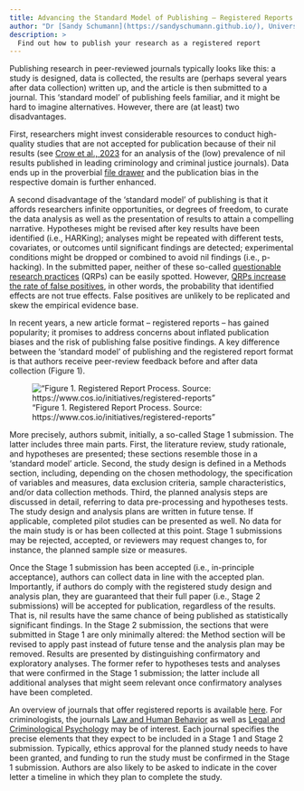 ```yaml
---
title: Advancing the Standard Model of Publishing – Registered Reports
author: "Dr [Sandy Schumann](https://sandyschumann.github.io/), University College London"
description: >
  Find out how to publish your research as a registered report
---
```


Publishing research in peer-reviewed journals typically looks like this: a study is designed, data is collected, the results are (perhaps several years after data collection) written up, and the article is then submitted to a journal. This ‘standard model’ of publishing feels familiar, and it might be hard to imagine alternatives. However, there are (at least) two disadvantages. 

First, researchers might invest considerable resources to conduct high-quality studies that are not accepted for publication because of their nil results (see [Crow et al., 2023](https://journals.sagepub.com/doi/full/10.1177/00111287221090959?casa_token=4lZV4WnVVtkAAAAA%3AhXJDrIwP4lHAtNdSFi6OOvM8dHOCHfky2lWwqBbTzygXQNyN9dBkws37HiIln1hmt4GObmqLWjQV) for an analysis of the (low) prevalence of nil results published in leading criminology and criminal justice journals). Data ends up in the proverbial [file drawer](https://link.springer.com/article/10.1007/s11292-007-9046-9) and the publication bias in the respective domain is further enhanced. 

A second disadvantage of the ‘standard model’ of publishing is that it affords researchers infinite opportunities, or degrees of freedom, to curate the data analysis as well as the presentation of results to attain a compelling narrative. Hypotheses might be revised after key results have been identified (i.e., HARKing); analyses might be repeated with different tests, covariates, or outcomes until significant findings are detected; experimental conditions might be dropped or combined to avoid nil findings (i.e., p-hacking). In the submitted paper, neither of these so-called [questionable research practices](https://link.springer.com/article/10.1007/s10940-021-09525-6) (QRPs) can be easily spotted. However, [QRPs increase the rate of false positives](https://journals.sagepub.com/doi/full/10.1177/0956797611417632), in other words, the probability that identified effects are not true effects. False positives are unlikely to be replicated and skew the empirical evidence base.

In recent years, a new article format – registered reports – has gained popularity; it promises to address concerns about inflated publication biases and the risk of publishing false positive findings. A key difference between the ‘standard model’ of publishing and the registered report format is that authors receive peer-review feedback before and after data collection (Figure 1). 

!["Figure 1. Registered Report Process. Source: https://www.cos.io/initiatives/registered-reports"](registered_report.png)


More precisely, authors submit, initially, a so-called Stage 1 submission. The latter includes three main parts. First, the literature review, study rationale, and hypotheses are presented; these sections resemble those in a ‘standard model’ article. Second, the study design is defined in a Methods section, including, depending on the chosen methodology, the specification of variables and measures, data exclusion criteria, sample characteristics, and/or data collection methods. Third, the planned analysis steps are discussed in detail, referring to data pre-processing and hypotheses tests. The study design and analysis plans are written in future tense. If applicable, completed pilot studies can be presented as well. No data for the main study is or has been collected at this point. Stage 1 submissions may be rejected, accepted, or reviewers may request changes to, for instance, the planned sample size or measures. 

Once the Stage 1 submission has been accepted (i.e., in-principle acceptance), authors can collect data in line with the accepted plan. Importantly, if authors do comply with the registered study design and analysis plan, they are guaranteed that their full paper (i.e., Stage 2 submissions) will be accepted for publication, regardless of the results. That is, nil results have the same chance of being published as statistically significant findings. In the Stage 2 submission, the sections that were submitted in Stage 1 are only minimally altered: the Method section will be revised to apply past instead of future tense and the analysis plan may be removed. Results are presented by distinguishing confirmatory and exploratory analyses. The former refer to hypotheses tests and analyses that were confirmed in the Stage 1 submission; the latter include all additional analyses that might seem relevant once confirmatory analyses have been completed.

An overview of journals that offer registered reports is available [here](https://www.cos.io/initiatives/registered-reports). For criminologists, the journals [Law and Human Behavior](https://www.apa.org/pubs/journals/lhb?tab=1) as well as [Legal and Criminological Psychology](https://bpspsychub.onlinelibrary.wiley.com/hub/journal/20448333/homepage/registeredreportsguidelines.htm) may be of interest. Each journal specifies the precise elements that they expect to be included in a Stage 1 and Stage 2 submission. Typically, ethics approval for the planned study needs to have been granted, and funding to run the study must be confirmed in the Stage 1 submission. Authors are also likely to be asked to indicate in the cover letter a timeline in which they plan to complete the study.
